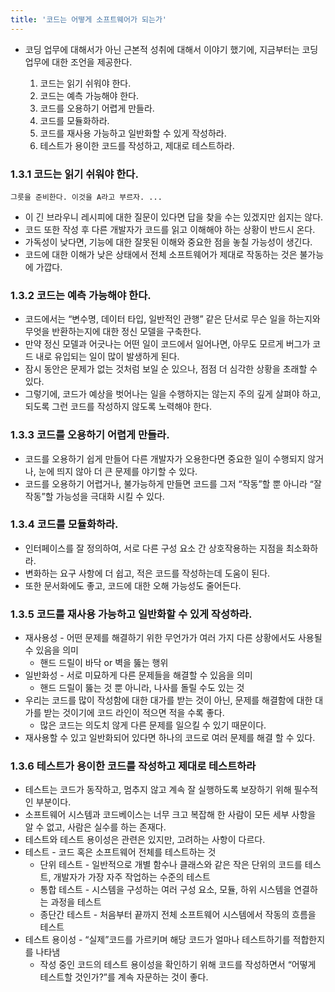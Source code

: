 ```yaml
---
title: '코드는 어떻게 소프트웨어가 되는가'
---
```


- 코딩 업무에 대해서가 아닌 근본적 성취에 대해서 이야기 했기에, 지금부터는 코딩 업무에 대한 조언을 제공한다.

    1. 코드는 읽기 쉬워야 한다.
    2. 코드는 예측 가능해야 한다.
    3. 코드를 오용하기 어렵게 만들라.
    4. 코드를 모듈화하라.
    5. 코드를 재사용 가능하고 일반화할 수 있게 작성하라.
    6. 테스트가 용이한 코드를 작성하고, 제대로 테스트하라.

### 1.3.1 코드는 읽기 쉬워야 한다.

```text
그릇을 준비한다. 이것을 A라고 부르자. ...
```

- 이 긴 브라우니 레시피에 대한 질문이 있다면 답을 찾을 수는 있겠지만 쉽지는 않다.
- 코드 또한 작성 후 다른 개발자가 코드를 읽고 이해해야 하는 상황이 반드시 온다.
- 가독성이 낮다면, 기능에 대한 잘못된 이해와 중요한 점을 놓칠 가능성이 생긴다.
- 코드에 대한 이해가 낮은 상태에서 전체 소프트웨어가 제대로 작동하는 것은 불가능에 가깝다.

### 1.3.2 코드는 예측 가능해야 한다.

- 코드에서는 “변수명, 데이터 타입, 일반적인 관행” 같은 단서로 무슨 일을 하는지와 무엇을 반환하는지에 대한  정신 모델을 구축한다.
- 만약 정신 모델과 어긋나는 어떤 일이 코드에서 일어나면, 아무도 모르게 버그가 코드 내로 유입되는 일이 많이 발생하게 된다.
- 잠시 동안은 문제가 없는 것처럼 보일 순 있으나, 점점 더 심각한 상황을 초래할 수 있다.
- 그렇기에, 코드가 예상을 벗어나는 일을 수행하지는 않는지 주의 깊게 살펴야 하고, 되도록 그런 코드를 작성하지 않도록 노력해야 한다.

### 1.3.3 코드를 오용하기 어렵게 만들라.

- 코드를 오용하기 쉽게 만들어 다른 개발자가 오용한다면 중요한 일이 수행되지 않거나, 눈에 띄지 않아 더 큰 문제를 야기할 수 있다.
- 코드를 오용하기 어렵거나, 불가능하게 만들면 코드를 그저 “작동”할 뿐 아니라 “잘 작동”할 가능성을 극대화 시킬 수 있다.

### 1.3.4 코드를 모듈화하라.

- 인터페이스를 잘 정의하여, 서로 다른 구성 요소 간 상호작용하는 지점을 최소화하라.
- 변화하는 요구 사항에 더 쉽고, 적은 코드를 작성하는데 도움이 된다.
- 또한 문서화에도 좋고, 코드에 대한 오해 가능성도 줄어든다.

### 1.3.5 코드를 재사용 가능하고 일반화할 수 있게 작성하라.

- 재사용성 - 어떤 문제를 해결하기 위한 무언가가 여러 가지 다른 상황에서도 사용될 수 있음을 의미
    - 핸드 드릴이 바닥 or 벽을 뚫는 행위
- 일반화성 - 서로 미묘하게 다른 문제들을 해결할 수 있음을 의미
    - 핸드 드릴이 뚫는 것 뿐 아니라, 나사를 돌릴 수도 있는 것
- 우리는 코드를 많이 작성함에 대한 대가를 받는 것이 아닌, 문제를 해결함에 대한 대가를 받는 것이기에 코드 라인이 적으면 적을 수록 좋다.
    - 많은 코드는 의도치 않게 다른 문제를 일으킬 수 있기 때문이다.
- 재사용할 수 있고 일반화되어 있다면 하나의 코드로 여러 문제를 해결 할 수 있다.

### 1.3.6 테스트가 용이한 코드를 작성하고 제대로 테스트하라

- 테스트는 코드가 동작하고, 멈추지 않고 계속 잘 실행하도록 보장하기 위해 필수적인 부분이다.
- 소프트웨어 시스템과 코드베이스는 너무 크고 복잡해 한 사람이 모든 세부 사항을 알 수 없고, 사람은 실수를 하는 존재다.
- 테스트와 테스트 용이성은 관련은 있지만, 고려하는 사항이 다르다.
- 테스트 - 코드 혹은 소프트웨어 전체를 테스트하는 것
    - 단위 테스트 - 일반적으로 개별 함수나 클래스와 같은 작은 단위의 코드를 테스트, 개발자가 가장 자주 작업하는 수준의 테스트
    - 통합 테스트 - 시스템을 구성하는 여러 구성 요소, 모듈, 하위 시스템을 연결하는 과정을 테스트
    - 종단간 테스트 - 처음부터 끝까지 전체 소프트웨어 시스템에서 작동의 흐름을 테스트
- 테스트 용이성 - “실제”코드를 가르키며 해당 코드가 얼마나 테스트하기를 적합한지를 나타냄
    - 작성 중인 코드의 테스트 용이성을 확인하기 위해 코드를 작성하면서 “어떻게 테스트할 것인가?”를 계속 자문하는 것이 좋다.